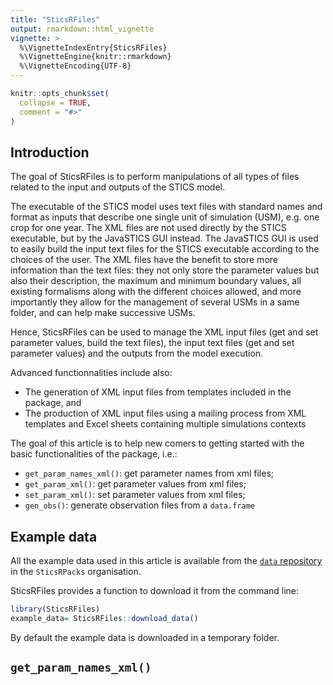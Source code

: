 ```yaml
---
title: "SticsRFiles"
output: rmarkdown::html_vignette
vignette: >
  %\VignetteIndexEntry{SticsRFiles}
  %\VignetteEngine{knitr::rmarkdown}
  %\VignetteEncoding{UTF-8}
---
```


```r
knitr::opts_chunk$set(
  collapse = TRUE,
  comment = "#>"
)
```

## Introduction

The goal of SticsRFiles is to perform manipulations of all types of files related to the input and outputs of the STICS model. 

The executable of the STICS model uses text files with standard names and format as inputs that describe one single unit of simulation (USM), e.g. one crop for one year. The XML files are not used directly by the STICS executable, but by the JavaSTICS GUI instead. The JavaSTICS GUI is used to easily build the input text files for the STICS executable according to the choices of the user. The XML files have the benefit to store more information than the text files: they not only store the parameter values but also their description, the maximum and minimum boundary values, all existing formalisms along with the different choices allowed, and more importantly they allow for the management of several USMs in a same folder, and can help make successive USMs.

Hence, SticsRFiles can be used to manage the XML input files (get and set parameter values, build the text files), the input text files (get and set parameter values) and the outputs from the model execution. 

Advanced functionnalities include also:

* The generation of XML input files from templates included in the package, and   
* The production of XML input files using a mailing process from XML templates and Excel sheets containing multiple simulations contexts 


The goal of this article is to help new comers to getting started with the basic functionalities of the package, i.e.:

* `get_param_names_xml()`: get parameter names from xml files;  
* `get_param_xml()`: get parameter values from xml files;
* `set_param_xml()`: set parameter values from xml files;
* `gen_obs()`: generate observation files from a `data.frame`

## Example data

All the example data used in this article is available from the [`data` repository](https://github.com/SticsRPacks/data) in the `SticsRPacks` organisation.  

SticsRFiles provides a function to download it from the command line: 

```r
library(SticsRFiles)
example_data= SticsRFiles::download_data()
```

By default the example data is downloaded in a temporary folder. 


## `get_param_names_xml()`

